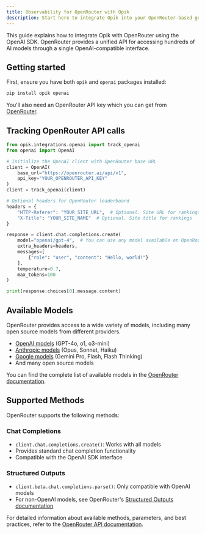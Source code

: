 ```yaml
---
title: Observability for OpenRouter with Opik
description: Start here to integrate Opik into your OpenRouter-based genai application for end-to-end LLM observability, unit testing, and optimization.
---
```


This guide explains how to integrate Opik with OpenRouter using the OpenAI SDK. OpenRouter provides a unified API for accessing hundreds of AI models through a single OpenAI-compatible interface.

## Getting started

First, ensure you have both `opik` and `openai` packages installed:

```bash
pip install opik openai
```

You'll also need an OpenRouter API key which you can get from [OpenRouter](https://openrouter.ai/).

## Tracking OpenRouter API calls

```python
from opik.integrations.openai import track_openai
from openai import OpenAI

# Initialize the OpenAI client with OpenRouter base URL
client = OpenAI(
    base_url="https://openrouter.ai/api/v1",
    api_key="YOUR_OPENROUTER_API_KEY"
)
client = track_openai(client)

# Optional headers for OpenRouter leaderboard
headers = {
    "HTTP-Referer": "YOUR_SITE_URL",  # Optional. Site URL for rankings
    "X-Title": "YOUR_SITE_NAME"  # Optional. Site title for rankings
}

response = client.chat.completions.create(
    model="openai/gpt-4",  # You can use any model available on OpenRouter
    extra_headers=headers,
    messages=[
        {"role": "user", "content": "Hello, world!"}
    ],
    temperature=0.7,
    max_tokens=100
)

print(response.choices[0].message.content)
```

## Available Models

OpenRouter provides access to a wide variety of models, including many open source models from different providers.

- [OpenAI models](https://openrouter.ai/openai) (GPT-4o, o1, o3-mini)
- [Anthropic models](https://openrouter.ai/anthropic) (Opus, Sonnet, Haiku)
- [Google models](https://openrouter.ai/google) (Gemini Pro, Flash, Flash Thinking)
- And many open source models

You can find the complete list of available models in the [OpenRouter documentation](https://openrouter.ai/docs/overview/models).

## Supported Methods

OpenRouter supports the following methods:

### Chat Completions

- `client.chat.completions.create()`: Works with all models
- Provides standard chat completion functionality
- Compatible with the OpenAI SDK interface

### Structured Outputs

- `client.beta.chat.completions.parse()`: Only compatible with OpenAI models
- For non-OpenAI models, see OpenRouter's [Structured Outputs documentation](https://openrouter.ai/docs/features/structured-outputs)

For detailed information about available methods, parameters, and best practices, refer to the [OpenRouter API documentation](https://openrouter.ai/docs).
